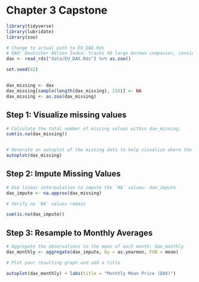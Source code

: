 # Chapter 3 Capstone

```r
library(tidyverse)
library(lubridate)
library(zoo)

# Change to actual path to EU_DAX.Rds
# DAX: Deutscher Aktien Index; tracks 40 large German companies, considered a gauge for Germany's economic health.
dax <- read_rds("data/EU_DAX.Rds") %>% as.zoo()

set.seed(42)


dax_missing <- dax
dax_missing[sample(length(dax_missing), 216)] <- NA
dax_missing <- as.zoo(dax_missing)
```

## Step 1: Visualize missing values

```r
# Calculate the total number of missing values within dax_missing.
sum(is.na(dax_missing))


# Generate an autoplot of the missing data to help visualize where the missing data is.
autoplot(dax_missing)
```

## Step 2: Impute Missing Values

```r
# Use linear interpolation to impute the `NA` values: dax_impute
dax_impute <- na.approx(dax_missing)

# Verify no `NA` values remain

sum(is.na(dax_impute))
```

## Step 3: Resample to Monthly Averages

```r
# Aggregate the observations to the mean of each month: dax_monthly
dax_monthly <- aggregate(dax_impute, by = as.yearmon, FUN = mean)

# Plot your resulting graph and add a title

autoplot(dax_monthly) + labs(title = "Monthly Mean Price (DAX)")
```

